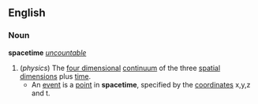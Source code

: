 ==English==
===Noun===
'''spacetime''' ''[[uncountable]]''
#(''physics'') The [[four dimensional]] [[continuum]] of the three [[spatial]] [[dimension]]s plus [[time]].
#* An [[event]] is a [[point]] in '''spacetime''', specified by the [[coordinate]]s x,y,z and t.